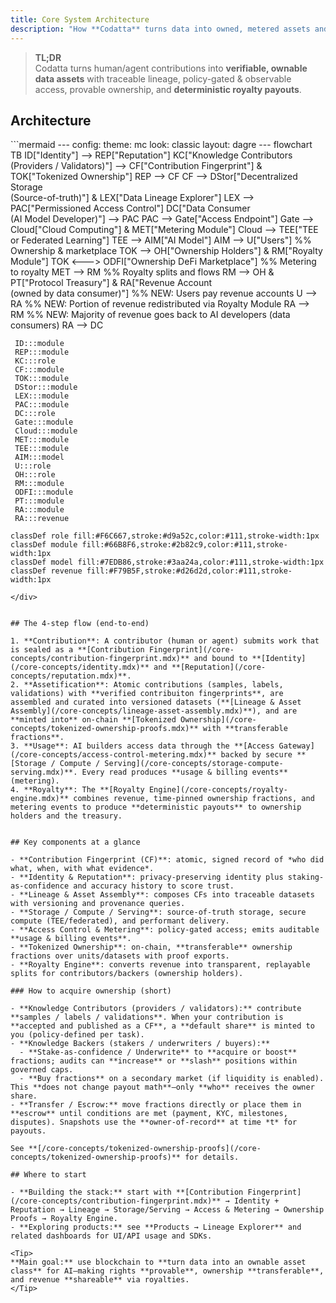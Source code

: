 ```yaml
---
title: Core System Architecture
description: "How **Codatta** turns data into owned, metered assets and royalties." 
---
```


> **TL;DR**  
> Codatta turns human/agent contributions into **verifiable, ownable data assets** with traceable lineage, policy-gated & observable access, provable ownership, and **deterministic royalty payouts**.

## Architecture

<div style={{ transform: 'scale(1)', transformOrigin: 'top left' }}>
```mermaid
---
config:
  theme: mc
  look: classic
  layout: dagre
---
flowchart TB
    ID["Identity"] --> REP["Reputation"]
    KC["Knowledge Contributors<br>(Providers / Validators)"] --> CF["Contribution Fingerprint"] & TOK["Tokenized Ownership"]
    REP --> CF
    CF --> DStor["Decentralized Storage<br>(Source-of-truth)"] & LEX["Data Lineage Explorer"]
    LEX --> PAC["Permissioned Access Control"]
    DC["Data Consumer<br>(AI Model Developer)"] --> PAC
    PAC --> Gate["Access Endpoint"]
    Gate --> Cloud["Cloud Computing"] & MET["Metering Module"]
    Cloud --> TEE["TEE or Federated Learning"]
    TEE --> AIM["AI Model"]
    AIM --> U["Users"]
    %% Ownership & marketplace
    TOK --> OH["Ownership Holders"] & RM["Royalty Module"]
    TOK <---> ODFI["Ownership DeFi Marketplace"]
    %% Metering to royalty
    MET --> RM
    %% Royalty splits and flows
    RM --> OH & PT["Protocol Treasury"] & RA["Revenue Account<br/>(owned by data consumer)"]
    %% NEW: Users pay revenue accounts
    U --> RA
    %% NEW: Portion of revenue redistributed via Royalty Module
    RA --> RM
    %% NEW: Majority of revenue goes back to AI developers (data consumers)
    RA --> DC

     ID:::module
     REP:::module
     KC:::role
     CF:::module
     TOK:::module
     DStor:::module
     LEX:::module
     PAC:::module
     DC:::role
     Gate:::module
     Cloud:::module
     MET:::module
     TEE:::module
     AIM:::model
     U:::role
     OH:::role
     RM:::module
     ODFI:::module
     PT:::module
     RA:::module
     RA:::revenue

    classDef role fill:#F6C667,stroke:#d9a52c,color:#111,stroke-width:1px
    classDef module fill:#66B8F6,stroke:#2b82c9,color:#111,stroke-width:1px
    classDef model fill:#7EDB86,stroke:#3aa24a,color:#111,stroke-width:1px
    classDef revenue fill:#F79B5F,stroke:#d26d2d,color:#111,stroke-width:1px
```
</div>


## The 4-step flow (end-to-end)

1. **Contribution**: A contributor (human or agent) submits work that is sealed as a **[Contribution Fingerprint](/core-concepts/contribution-fingerprint.mdx)** and bound to **[Identity](/core-concepts/identity.mdx)** and **[Reputation](/core-concepts/reputation.mdx)**.
2. **Assetification**: Atomic contributions (samples, labels, validations) with **verified contribuiton fingerprints**, are assembled and curated into versioned datasets (**[Lineage & Asset Assembly](/core-concepts/lineage-asset-assembly.mdx)**), and are **minted into** on-chain **[Tokenized Ownership](/core-concepts/tokenized-ownership-proofs.mdx)** with **transferable fractions**.
3. **Usage**: AI builders access data through the **[Access Gateway](/core-concepts/access-control-metering.mdx)** backed by secure **[Storage / Compute / Serving](/core-concepts/storage-compute-serving.mdx)**. Every read produces **usage & billing events** (metering).
4. **Royalty**: The **[Royalty Engine](/core-concepts/royalty-engine.mdx)** combines revenue, time-pinned ownership fractions, and metering events to produce **deterministic payouts** to ownership holders and the treasury.


## Key components at a glance

- **Contribution Fingerprint (CF)**: atomic, signed record of *who did what, when, with what evidence*.  
- **Identity & Reputation**: privacy-preserving identity plus staking-as-confidence and accuracy history to score trust.  
- **Lineage & Asset Assembly**: composes CFs into traceable datasets with versioning and provenance queries.  
- **Storage / Compute / Serving**: source-of-truth storage, secure compute (TEE/federated), and performant delivery.  
- **Access Control & Metering**: policy-gated access; emits auditable **usage & billing events**.  
- **Tokenized Ownership**: on-chain, **transferable** ownership fractions over units/datasets with proof exports.  
- **Royalty Engine**: converts revenue into transparent, replayable splits for contributors/backers (ownership holders).

### How to acquire ownership (short)

- **Knowledge Contributors (providers / validators):** contribute **samples / labels / validations**. When your contribution is **accepted and published as a CF**, a **default share** is minted to you (policy-defined per task).  
- **Knowledge Backers (stakers / underwriters / buyers):**  
  - **Stake-as-confidence / Underwrite** to **acquire or boost** fractions; audits can **increase** or **slash** positions within governed caps.  
  - **Buy fractions** on a secondary market (if liquidity is enabled). This **does not change payout math**—only **who** receives the owner share.  
- **Transfer / Escrow:** move fractions directly or place them in **escrow** until conditions are met (payment, KYC, milestones, disputes). Snapshots use the **owner-of-record** at time *t* for payouts.

See **[/core-concepts/tokenized-ownership-proofs](/core-concepts/tokenized-ownership-proofs)** for details.

## Where to start

- **Building the stack:** start with **[Contribution Fingerprint](/core-concepts/contribution-fingerprint.mdx)** → Identity + Reputation → Lineage → Storage/Serving → Access & Metering → Ownership Proofs → Royalty Engine.  
- **Exploring products:** see **Products → Lineage Explorer** and related dashboards for UI/API usage and SDKs.

<Tip>
**Main goal:** use blockchain to **turn data into an ownable asset class** for AI—making rights **provable**, ownership **transferable**, and revenue **shareable** via royalties.
</Tip>